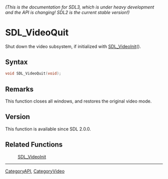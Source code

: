====== (This is the documentation for SDL3, which is under heavy development and the API is changing! SDL2 is the current stable version!) ======
= SDL_VideoQuit =

Shut down the video subsystem, if initialized with [[SDL_VideoInit]]().

== Syntax ==

<syntaxhighlight lang='c'>
void SDL_VideoQuit(void);
</syntaxhighlight>

== Remarks ==

This function closes all windows, and restores the original video mode.

== Version ==

This function is available since SDL 2.0.0.

== Related Functions ==

:[[SDL_VideoInit]]

----
[[CategoryAPI]], [[CategoryVideo]]


